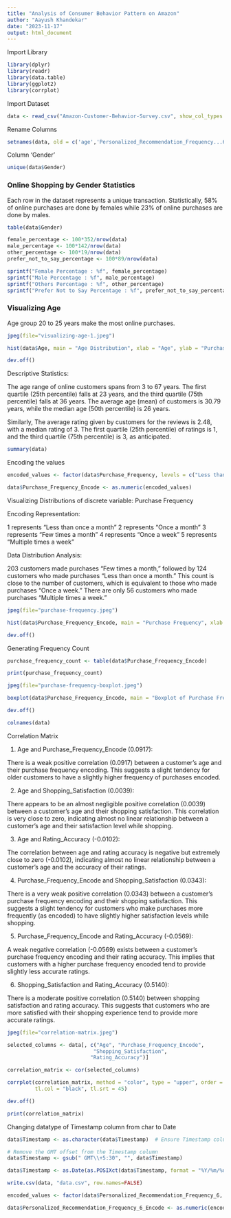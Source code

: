 ```yaml
---
title: "Analysis of Consumer Behavior Pattern on Amazon"
author: "Aayush Khandekar"
date: "2023-11-17"
output: html_document
---
```


Import Library

```r

library(dplyr)
library(readr)
library(data.table)
library(ggplot2)
library(corrplot)

```

Import Dataset

```r

data <- read_csv("Amazon-Customer-Behavior-Survey.csv", show_col_types = "FALSE")

```

Rename Columns

```r

setnames(data, old = c('age','Personalized_Recommendation_Frequency...6','Personalized_Recommendation_Frequency...18'), new = c('Age','Personalized_Recommendation_Frequency_6','Personalized_Recommendation_Frequency_18'))

```

Column 'Gender'

```r

unique(data$Gender)

```

### Online Shopping by Gender Statistics

Each row in the dataset represents a unique transaction. Statistically, 58% of online purchases are done by females while 23% of online purchases are done by males.

```r

table(data$Gender)

female_percentage <- 100*352/nrow(data)
male_percentage <- 100*142/nrow(data)
other_percentage <- 100*19/nrow(data)
prefer_not_to_say_percentage <- 100*89/nrow(data)

sprintf("Female Percentage : %f", female_percentage)
sprintf("Male Percentage : %f", male_percentage)
sprintf("Others Percentage : %f", other_percentage)
sprintf("Prefer Not to Say Percentage : %f", prefer_not_to_say_percentage)

```

### Visualizing Age

Age group 20 to 25 years make the most online purchases.

```r

jpeg(file="visualizing-age-1.jpeg")

hist(data$Age, main = "Age Distribution", xlab = "Age", ylab = "Purchase Count", breaks = 10, col = "steelblue")

dev.off()
```

Descriptive Statistics:

The age range of online customers spans from 3 to 67 years. The first quartile (25th percentile) falls at 23 years, and the third quartile (75th percentile) falls at 36 years. The average age (mean) of customers is 30.79 years, while the median age (50th percentile) is 26 years.

Similarly, The average rating given by customers for the reviews is 2.48, with a median rating of 3. The first quartile (25th percentile) of ratings is 1, and the third quartile (75th percentile) is 3, as anticipated.

```r

summary(data)

```

Encoding the values

```r

encoded_values <- factor(data$Purchase_Frequency, levels = c("Less than once a month", "Once a month", "Few times a month", "Once a week", "Multiple times a week"))

data$Purchase_Frequency_Encode <- as.numeric(encoded_values)

```

Visualizing Distributions of discrete variable: Purchase Frequency

Encoding Representation:

1 represents "Less than once a month" 2 represents "Once a month" 3 represents "Few times a month" 4 represents "Once a week" 5 represents "Multiple times a week"

Data Distribution Analysis:

203 customers made purchases "Few times a month," followed by 124 customers who made purchases "Less than once a month." This count is close to the number of customers, which is equivalent to those who made purchases "Once a week." There are only 56 customers who made purchases "Multiple times a week."

```r

jpeg(file="purchase-frequency.jpeg")

hist(data$Purchase_Frequency_Encode, main = "Purchase Frequency", xlab = "Frequency", ylab = "Count", col = "steelblue")

dev.off()

```

Generating Frequency Count

```r

purchase_frequency_count <- table(data$Purchase_Frequency_Encode)

print(purchase_frequency_count)

```

```r

jpeg(file="purchase-frequency-boxplot.jpeg")

boxplot(data$Purchase_Frequency_Encode, main = "Boxplot of Purchase Frequency", xlab = "Purchase Frequency Encoded", col = "steelblue")

dev.off()

```

```r

colnames(data)

```

Correlation Matrix

1.  Age and Purchase_Frequency_Encode (0.0917):

There is a weak positive correlation (0.0917) between a customer's age and their purchase frequency encoding. This suggests a slight tendency for older customers to have a slightly higher frequency of purchases encoded.

2.  Age and Shopping_Satisfaction (0.0039):

There appears to be an almost negligible positive correlation (0.0039) between a customer's age and their shopping satisfaction. This correlation is very close to zero, indicating almost no linear relationship between a customer's age and their satisfaction level while shopping.

3.  Age and Rating_Accuracy (-0.0102):

The correlation between age and rating accuracy is negative but extremely close to zero (-0.0102), indicating almost no linear relationship between a customer's age and the accuracy of their ratings.

4.  Purchase_Frequency_Encode and Shopping_Satisfaction (0.0343):

There is a very weak positive correlation (0.0343) between a customer's purchase frequency encoding and their shopping satisfaction. This suggests a slight tendency for customers who make purchases more frequently (as encoded) to have slightly higher satisfaction levels while shopping.

5.  Purchase_Frequency_Encode and Rating_Accuracy (-0.0569):

A weak negative correlation (-0.0569) exists between a customer's purchase frequency encoding and their rating accuracy. This implies that customers with a higher purchase frequency encoded tend to provide slightly less accurate ratings.

6.  Shopping_Satisfaction and Rating_Accuracy (0.5140):

There is a moderate positive correlation (0.5140) between shopping satisfaction and rating accuracy. This suggests that customers who are more satisfied with their shopping experience tend to provide more accurate ratings.

```r

jpeg(file="correlation-matrix.jpeg")

selected_columns <- data[, c("Age", "Purchase_Frequency_Encode", 
                            "Shopping_Satisfaction",
                           "Rating_Accuracy")]

correlation_matrix <- cor(selected_columns)

corrplot(correlation_matrix, method = "color", type = "upper", order = "hclust", 
         tl.col = "black", tl.srt = 45)

dev.off()

```

```r

print(correlation_matrix)

```

Changing datatype of Timestamp column from char to Date

```r

data$Timestamp <- as.character(data$Timestamp)  # Ensure Timestamp column is in character format

# Remove the GMT offset from the Timestamp column
data$Timestamp <- gsub(" GMT\\+5:30", "", data$Timestamp)

data$Timestamp <- as.Date(as.POSIXct(data$Timestamp, format = "%Y/%m/%d %I:%M:%S %p"))

```

```r

write.csv(data, "data.csv", row.names=FALSE)

```

```r

encoded_values <- factor(data$Personalized_Recommendation_Frequency_6, levels = c("Yes", "No", "Sometimes"))

data$Personalized_Recommendation_Frequency_6_Encode <- as.numeric(encoded_values)

```
